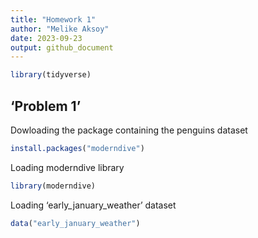 ```yaml
---
title: "Homework 1"
author: "Melike Aksoy"
date: 2023-09-23
output: github_document
---
```


```r
library(tidyverse)
```

## 'Problem 1'

Dowloading the package containing the penguins dataset

```r
install.packages("moderndive")
```

Loading moderndive library

```r
library(moderndive)
```

Loading 'early_january_weather' dataset

```r
data("early_january_weather")
```

